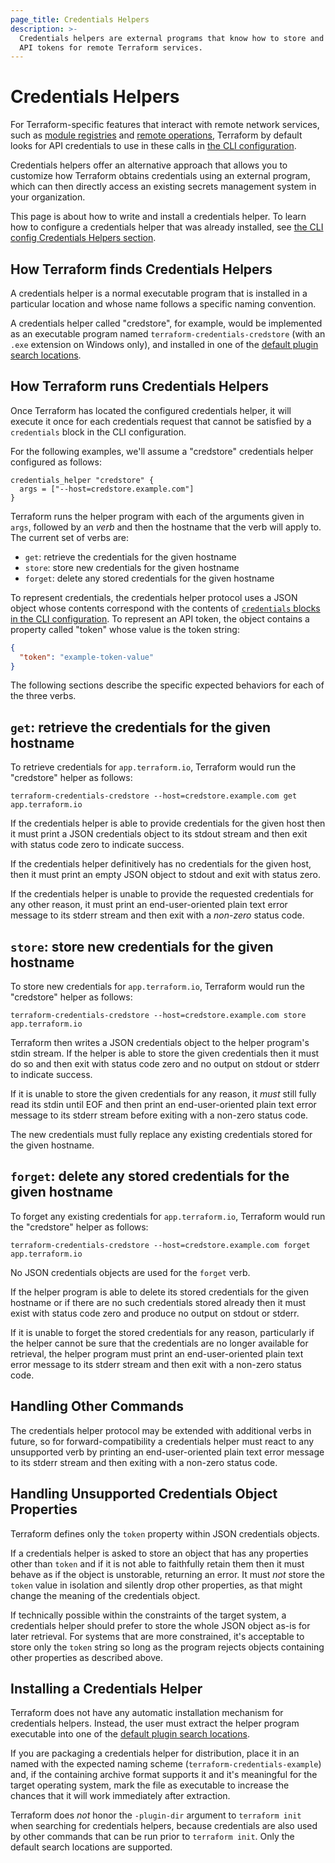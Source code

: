 ```yaml
---
page_title: Credentials Helpers
description: >-
  Credentials helpers are external programs that know how to store and retrieve
  API tokens for remote Terraform services.
---
```


# Credentials Helpers

For Terraform-specific features that interact with remote network services,
such as [module registries](/terraform/registry) and
[remote operations](/terraform/cloud-docs/run/cli), Terraform by default looks for
API credentials to use in these calls in
[the CLI configuration](/terraform/cli/config/config-file).

Credentials helpers offer an alternative approach that allows you to customize
how Terraform obtains credentials using an external program, which can then
directly access an existing secrets management system in your organization.

This page is about how to write and install a credentials helper. To learn
how to configure a credentials helper that was already installed, see
[the CLI config Credentials Helpers section](/terraform/cli/config/config-file#credentials-helpers).

## How Terraform finds Credentials Helpers

A credentials helper is a normal executable program that is installed in a
particular location and whose name follows a specific naming convention.

A credentials helper called "credstore", for example, would be implemented as
an executable program named `terraform-credentials-credstore` (with an `.exe`
extension on Windows only), and installed in one of the
[default plugin search locations](/terraform/plugin/how-terraform-works#plugin-locations).

## How Terraform runs Credentials Helpers

Once Terraform has located the configured credentials helper, it will execute
it once for each credentials request that cannot be satisfied by a `credentials`
block in the CLI configuration.

For the following examples, we'll assume a "credstore" credentials helper
configured as follows:

```hcl
credentials_helper "credstore" {
  args = ["--host=credstore.example.com"]
}
```

Terraform runs the helper program with each of the arguments given in `args`,
followed by an _verb_ and then the hostname that the verb will apply to.
The current set of verbs are:

* `get`: retrieve the credentials for the given hostname
* `store`: store new credentials for the given hostname
* `forget`: delete any stored credentials for the given hostname

To represent credentials, the credentials helper protocol uses a JSON object
whose contents correspond with the contents of
[`credentials` blocks in the CLI configuration](/terraform/cli/config/config-file#credentials).
To represent an API token, the object contains a property called "token" whose
value is the token string:

```json
{
  "token": "example-token-value"
}
```

The following sections describe the specific expected behaviors for each of the
three verbs.

## `get`: retrieve the credentials for the given hostname

To retrieve credentials for `app.terraform.io`, Terraform would run the
"credstore" helper as follows:

```
terraform-credentials-credstore --host=credstore.example.com get app.terraform.io
```

If the credentials helper is able to provide credentials for the given host
then it must print a JSON credentials object to its stdout stream and then
exit with status code zero to indicate success.

If the credentials helper definitively has no credentials for the given host,
then it must print an empty JSON object to stdout and exit with status zero.

If the credentials helper is unable to provide the requested credentials for
any other reason, it must print an end-user-oriented plain text error message
to its stderr stream and then exit with a _non-zero_ status code.

## `store`: store new credentials for the given hostname

To store new credentials for `app.terraform.io`, Terraform would run the
"credstore" helper as follows:

```
terraform-credentials-credstore --host=credstore.example.com store app.terraform.io
```

Terraform then writes a JSON credentials object to the helper program's stdin
stream. If the helper is able to store the given credentials then it must do
so and then exit with status code zero and no output on stdout or stderr to
indicate success.

If it is unable to store the given credentials for any reason, it _must_ still
fully read its stdin until EOF and then print an end-user-oriented plain text
error message to its stderr stream before exiting with a non-zero status
code.

The new credentials must fully replace any existing credentials stored for the
given hostname.

## `forget`: delete any stored credentials for the given hostname

To forget any existing credentials for `app.terraform.io`, Terraform would run
the "credstore" helper as follows:

```
terraform-credentials-credstore --host=credstore.example.com forget app.terraform.io
```

No JSON credentials objects are used for the `forget` verb.

If the helper program is able to delete its stored credentials for the given
hostname or if there are no such credentials stored already then it must
exist with status code zero and produce no output on stdout or stderr.

If it is unable to forget the stored credentials for any reason, particularly
if the helper cannot be sure that the credentials are no longer available for
retrieval, the helper program must print an end-user-oriented plain text error
message to its stderr stream and then exit with a non-zero status code.

## Handling Other Commands

The credentials helper protocol may be extended with additional verbs in future,
so for forward-compatibility a credentials helper must react to any unsupported
verb by printing an end-user-oriented plain text error message to its stderr
stream and then exiting with a non-zero status code.

## Handling Unsupported Credentials Object Properties

Terraform defines only the `token` property within JSON credentials
objects.

If a credentials helper is asked to store an object that has any properties
other than `token` and if it is not able to faithfully retain them then it
must behave as if the object is unstorable, returning an error. It must _not_
store the `token` value in isolation and silently drop other properties, as
that might change the meaning of the credentials object.

If technically possible within the constraints of the target system, a
credentials helper should prefer to store the whole JSON object as-is for
later retrieval. For systems that are more constrained, it's acceptable to
store only the `token` string so long as the program rejects objects containing
other properties as described above.

## Installing a Credentials Helper

Terraform does not have any automatic installation mechanism for credentials
helpers. Instead, the user must extract the helper program executable into
one of the [default plugin search locations](/terraform/plugin/how-terraform-works#plugin-locations).

If you are packaging a credentials helper for distribution, place it in an
named with the expected naming scheme (`terraform-credentials-example`) and,
if the containing archive format supports it and it's meaningful for the
target operating system, mark the file as executable to increase the chances
that it will work immediately after extraction.

Terraform does _not_ honor the `-plugin-dir` argument to `terraform init` when
searching for credentials helpers, because credentials are also used by other
commands that can be run prior to `terraform init`. Only the default search
locations are supported.
